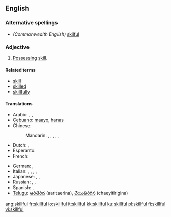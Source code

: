 ==English==

===Alternative spellings===
* ''(Commonwealth English)'' [[skilful]]

===Adjective===
{{en-adj}}

# [[possess|Possessing]] [[skill]].

====Related terms====
* [[skill]]
* [[skilled]]
* [[skillfully]]

====Translations====
{{trans-top|possessing skill}}
* Arabic: {{t|ar|ماهر|tr=maahir|sc=Arab}},  {{t|ar|حاذق|tr=Haadhiq|sc=Arab}},  {{t|ar|بارع|tr=baari3|sc=Arab}}
* [[Cebuano]]: [[maayo]], [[hanas]]
* Chinese:
*: Mandarin: {{t|zh|熟練|sc=Hani}},  {{t|zh|熟练|tr=shúliàn|sc=Hani}},  {{t|zh|嫻熟|sc=Hani}},  {{t|zh|娴熟|tr=xiánshú|sc=Hani}},  {{t|zh|擅長|sc=Hani}},  {{t|zh|擅长|tr=shàncháng|sc=Hani}}
* Dutch: {{t+|nl|bedreven}}, {{t-|nl|vaardig}}
* Esperanto: {{t-|eo|lerta|xs=Esperanto}}
* French: {{t|fr|habile}}
{{trans-mid}}
* German: {{t|de|geschickt}},  {{t|de|gewandt}}
* Italian: {{t+|it|esperto}},  {{t+|it|destro}},  {{t-|it|provetto}},  {{t+|it|abile}},  {{t+|it|pratico}}
* Japanese: {{t|ja|上手|tr=じょうず, jōzu|sc=Jpan}},  {{t|ja|得意|tr=とくい, tokui|sc=Jpan}},  {{t|ja|熟練|tr=じゅくれん, jukuren|sc=Jpan}}
* Russian: {{t|ru|искусный|tr=iskúsnyj|sc=Cyrl}},  {{t|ru|умелый|tr=umélyj|sc=Cyrl}},  {{qualifier|dexterous}} {{t|ru|ловкий|tr=lóvkij|sc=Cyrl}}
* Spanish: {{t-|es|ducho}}, {{t-|es|hábil}}
* [[Telugu]]: [[ఆరితేరిన]] (aaritaerina), [[చేయితిరిగిన]] (chaeyitirigina)
{{trans-bottom}}

[[ang:skillful]]
[[fr:skillful]]
[[io:skillful]]
[[it:skillful]]
[[kk:skillful]]
[[ku:skillful]]
[[pl:skillful]]
[[fi:skillful]]
[[vi:skillful]]